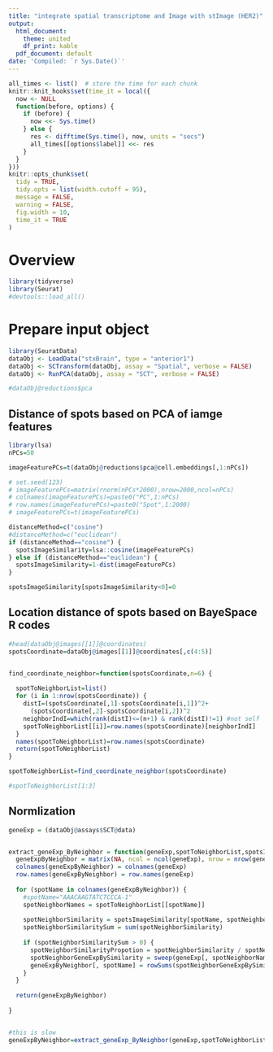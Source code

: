 ```yaml
---
title: "integrate spatial transcriptome and Image with stImage (HER2)"
output:
  html_document:
    theme: united
    df_print: kable
  pdf_document: default
date: 'Compiled: `r Sys.Date()`'
---
```


```r
all_times <- list()  # store the time for each chunk
knitr::knit_hooks$set(time_it = local({
  now <- NULL
  function(before, options) {
    if (before) {
      now <<- Sys.time()
    } else {
      res <- difftime(Sys.time(), now, units = "secs")
      all_times[[options$label]] <<- res
    }
  }
}))
knitr::opts_chunk$set(
  tidy = TRUE,
  tidy.opts = list(width.cutoff = 95),
  message = FALSE,
  warning = FALSE,
  fig.width = 10,
  time_it = TRUE
)
```


# Overview

```r

library(tidyverse)
library(Seurat)
#devtools::load_all()

```


# Prepare input object

```r

library(SeuratData)
dataObj <- LoadData("stxBrain", type = "anterior1")
dataObj <- SCTransform(dataObj, assay = "Spatial", verbose = FALSE)
dataObj <- RunPCA(dataObj, assay = "SCT", verbose = FALSE)

#dataObj@reductions$pca

```


## Distance of spots based on PCA of iamge features

```r



library(lsa)
nPCs=50

imageFeaturePCs=t(dataObj@reductions$pca@cell.embeddings[,1:nPCs])

# set.seed(123)
# imageFeaturePCs=matrix(rnorm(nPCs*2000),nrow=2000,ncol=nPCs)
# colnames(imageFeaturePCs)=paste0("PC",1:nPCs)
# row.names(imageFeaturePCs)=paste0("Spot",1:2000)
# imageFeaturePCs=t(imageFeaturePCs)

distanceMethod=c("cosine")
#distanceMethod=c("euclidean")
if (distanceMethod=="cosine") {
  spotsImageSimilarity=lsa::cosine(imageFeaturePCs)
} else if (distanceMethod=="euclidean") {
  spotsImageSimilarity=1-dist(imageFeaturePCs)
}

spotsImageSimilarity[spotsImageSimilarity<0]=0

```


## Location distance of spots based on BayeSpace R codes

```r

#head(dataObj@images[[1]]@coordinates)
spotsCoordinate=dataObj@images[[1]]@coordinates[,c(4:5)]


find_coordinate_neighbor=function(spotsCoordinate,n=6) {
  
  spotToNeighborList=list()
  for (i in 1:nrow(spotsCoordinate)) {
    distI=(spotsCoordinate[,1]-spotsCoordinate[i,1])^2+
      (spotsCoordinate[,2]-spotsCoordinate[i,2])^2
    neighborIndI=which(rank(distI)<=(n+1) & rank(distI)!=1) #not self
    spotToNeighborList[[i]]=row.names(spotsCoordinate)[neighborIndI]
  }
  names(spotToNeighborList)=row.names(spotsCoordinate)
  return(spotToNeighborList)
}

spotToNeighborList=find_coordinate_neighbor(spotsCoordinate)

#spotToNeighborList[1:3]

```


## Normlization

```r

geneExp = (dataObj@assays$SCT@data)


extract_geneExp_ByNeighbor = function(geneExp,spotToNeighborList,spotsImageSimilarity) {
  geneExpByNeighbor = matrix(NA, ncol = ncol(geneExp), nrow = nrow(geneExp))
  colnames(geneExpByNeighbor) = colnames(geneExp)
  row.names(geneExpByNeighbor) = row.names(geneExp)
  
  for (spotName in colnames(geneExpByNeighbor)) {
    #spotName="AAACAAGTATCTCCCA-1"
    spotNeighborNames = spotToNeighborList[[spotName]]
    
    spotNeighborSimilarity = spotsImageSimilarity[spotName, spotNeighborNames]
    spotNeighborSimilaritySum = sum(spotNeighborSimilarity)
    
    if (spotNeighborSimilaritySum > 0) {
      spotNeighborSimilarityPropotion = spotNeighborSimilarity / spotNeighborSimilaritySum
      spotNeighborGeneExpBySimilarity = sweep(geneExp[, spotNeighborNames], 2, spotNeighborSimilarityPropotion, "*")
      geneExpByNeighbor[, spotName] = rowSums(spotNeighborGeneExpBySimilarity)
    }
  }
  
  return(geneExpByNeighbor)
  
}


#this is slow
geneExpByNeighbor=extract_geneExp_ByNeighbor(geneExp,spotToNeighborList,spotsImageSimilarity)




```









